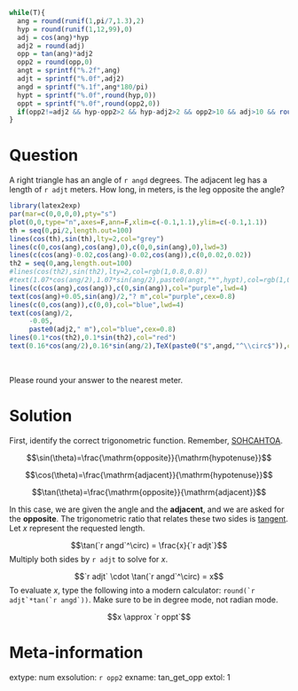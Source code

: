 ```r
while(T){
  ang = round(runif(1,pi/7,1.3),2)
  hyp = round(runif(1,12,99),0)
  adj = cos(ang)*hyp
  adj2 = round(adj)
  opp = tan(ang)*adj2
  opp2 = round(opp,0)
  angt = sprintf("%.2f",ang)
  adjt = sprintf("%.0f",adj2)
  angd = sprintf("%.1f",ang*180/pi)
  hypt = sprintf("%.0f",round(hyp,0))
  oppt = sprintf("%.0f",round(opp2,0))
  if(opp2!=adj2 && hyp-opp2>2 && hyp-adj2>2 && opp2>10 && adj>10 && round(ang*adj2)!=opp2 && round(ang*opp2)!=adj2){break}
}
```

Question
========

A right triangle has an angle of `r angd` degrees. The adjacent leg has a length of `r adjt` meters. How long, in meters, is the leg opposite the angle?

```r
library(latex2exp)
par(mar=c(0,0,0,0),pty="s")
plot(0,0,type="n",axes=F,ann=F,xlim=c(-0.1,1.1),ylim=c(-0.1,1.1))
th = seq(0,pi/2,length.out=100)
lines(cos(th),sin(th),lty=2,col="grey")
lines(c(0,cos(ang),cos(ang),0),c(0,0,sin(ang),0),lwd=3)
lines(c(cos(ang)-0.02,cos(ang)-0.02,cos(ang)),c(0,0.02,0.02))
th2 = seq(0,ang,length.out=100)
#lines(cos(th2),sin(th2),lty=2,col=rgb(1,0.8,0.8))
#text(1.07*cos(ang/2),1.07*sin(ang/2),paste0(angt,"*",hypt),col=rgb(1,0.8,0.8),cex=0.7)
lines(c(cos(ang),cos(ang)),c(0,sin(ang)),col="purple",lwd=4)
text(cos(ang)+0.05,sin(ang)/2,"? m",col="purple",cex=0.8)
lines(c(0,cos(ang)),c(0,0),col="blue",lwd=4)
text(cos(ang)/2,
     -0.05,
     paste0(adj2," m"),col="blue",cex=0.8)
lines(0.1*cos(th2),0.1*sin(th2),col="red")
text(0.16*cos(ang/2),0.16*sin(ang/2),TeX(paste0("$",angd,"^\\circ$")),col="red",cex=0.8)
```
\

Please round your answer to the nearest meter.


Solution
========

First, identify the correct trigonometric function. Remember, [SOHCAHTOA](https://en.wikipedia.org/wiki/Mnemonics_in_trigonometry).

$$\sin(\theta)=\frac{\mathrm{opposite}}{\mathrm{hypotenuse}}$$


$$\cos(\theta)=\frac{\mathrm{adjacent}}{\mathrm{hypotenuse}}$$


$$\tan(\theta)=\frac{\mathrm{opposite}}{\mathrm{adjacent}}$$

In this case, we are given the angle and the **adjacent**, and we are asked for the **opposite**. The trigonometric ratio that relates these two sides is [tangent](https://en.wikipedia.org/wiki/Trigonometric_functions). Let $x$ represent the requested length.

$$\tan(`r angd`^\circ) = \frac{x}{`r adjt`}$$
Multiply both sides by `r adjt` to solve for $x$.

$$`r adjt` \cdot \tan(`r angd`^\circ) = x$$
To evaluate $x$, type the following into a modern calculator: ``round(`r adjt`*tan(`r angd`))``. Make sure to be in degree mode, not radian mode.

$$x \approx `r oppt`$$


Meta-information
============
extype: num
exsolution: `r opp2`
exname: tan_get_opp
extol: 1